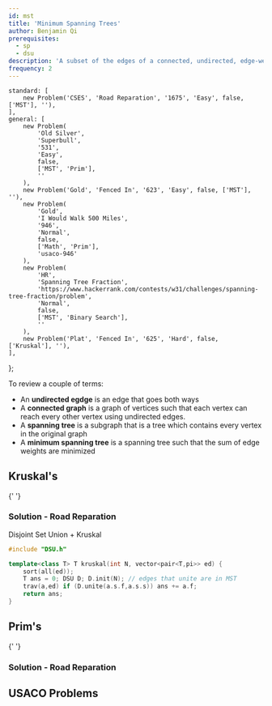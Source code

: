 ```yaml
---
id: mst
title: 'Minimum Spanning Trees'
author: Benjamin Qi
prerequisites:
  - sp
  - dsu
description: 'A subset of the edges of a connected, undirected, edge-weighted graph that connects all the vertices to each other of minimum total weight, where no cycles are allowed.'
frequency: 2
---
```



	standard: [
		new Problem('CSES', 'Road Reparation', '1675', 'Easy', false, ['MST'], ''),
	],
	general: [
		new Problem(
			'Old Silver',
			'Superbull',
			'531',
			'Easy',
			false,
			['MST', 'Prim'],
			''
		),
		new Problem('Gold', 'Fenced In', '623', 'Easy', false, ['MST'], ''),
		new Problem(
			'Gold',
			'I Would Walk 500 Miles',
			'946',
			'Normal',
			false,
			['Math', 'Prim'],
			'usaco-946'
		),
		new Problem(
			'HR',
			'Spanning Tree Fraction',
			'https://www.hackerrank.com/contests/w31/challenges/spanning-tree-fraction/problem',
			'Normal',
			false,
			['MST', 'Binary Search'],
			''
		),
		new Problem('Plat', 'Fenced In', '625', 'Hard', false, ['Kruskal'], ''),
	],
};

To review a couple of terms:
- An **undirected egdge** is an edge that goes both ways
- A **connected graph** is a graph of vertices such that each vertex can reach every other vertex using undirected edges.
- A **spanning tree** is a subgraph that is a tree which contains every vertex in the original graph
- A **minimum spanning tree** is a spanning tree such that the sum of edge weights are minimized

<!-- Prim's is recommended; Kruskal's algorithm might TLE -->

<FocusProblem problem={problems.standard[0]} />

<!-- new Problem("Kattis", "MST", "minspantree", "Easy", false, ["MST"], ""), -->

## Kruskal's

<Resources>
	<Resource source="CPH" title="15.1 - Kruskal's" starred></Resource>
	<Resource
		source="cp-algo"
		title="Kruskal's"
		url="graph/mst_kruskal.html"
	></Resource>
	<Resource
		source="cp-algo"
		title="Kruskal's with DSU"
		url="graph/mst_kruskal_with_dsu.html"
	></Resource>
	<Resource source="CP2" title="4.3.2 - Kruskal's">
		{' '}
	</Resource>
</Resources>

<!-- 	<Resource source="PAPS" title="12.4 - Kruskal's">
		description, example, explanation of correctness
	</Resource> -->

### Solution - Road Reparation

<LanguageSection>

<CPPSection>

<Resources>
	<Resource
		source="Benq (from KACTL)"
		url="https://github.com/bqi343/USACO/blob/master/Implementations/content/graphs%20(12)/DSU/DSU%20(7.6).h"
		title="DSU"
	>
		Disjoint Set Union + Kruskal
	</Resource>
</Resources>

```cpp
#include "DSU.h"

template<class T> T kruskal(int N, vector<pair<T,pi>> ed) {
	sort(all(ed));
	T ans = 0; DSU D; D.init(N); // edges that unite are in MST
	trav(a,ed) if (D.unite(a.s.f,a.s.s)) ans += a.f;
	return ans;
}
```

</CPPSection>

</LanguageSection>

## Prim's

<Resources>
	<Resource source="CPH" title="15.3 - Prim's" starred></Resource>
	<Resource
		source="cp-algo"
		title="Prim's"
		url="graph/mst_prim.html"
	></Resource>
	<Resource source="CP2" title="4.3.3 - Prim's">
		{' '}
	</Resource>
</Resources>

### Solution - Road Reparation

<IncompleteSection />

## USACO Problems

<Problems problems={problems.general} />
